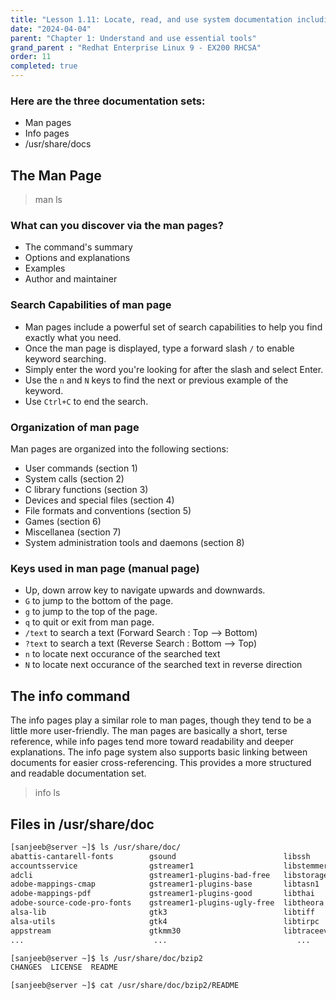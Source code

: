 ```yaml
---
title: "Lesson 1.11: Locate, read, and use system documentation including man, info, and files in /usr/share/doc"
date: "2024-04-04"
parent: "Chapter 1: Understand and use essential tools"
grand_parent : "Redhat Enterprise Linux 9 - EX200 RHCSA"
order: 11
completed: true
---
```


### Here are the three documentation sets:
- Man pages
- Info pages
- /usr/share/docs

## The Man Page 
> man ls
### What can you discover via the man pages?
- The command's summary
- Options and explanations
- Examples
- Author and maintainer
### Search Capabilities of man page
- Man pages include a powerful set of search capabilities to help you find exactly what you need. 
- Once the man page is displayed, type a forward slash `/` to enable keyword searching. 
- Simply enter the word you're looking for after the slash and select Enter. 
- Use the `n` and `N` keys to find the next or previous example of the keyword. 
- Use `Ctrl+C` to end the search.
### Organization of man page
Man pages are organized into the following sections:
- User commands (section 1)
- System calls (section 2)
- C library functions (section 3)
- Devices and special files (section 4)
- File formats and conventions (section 5)
- Games (section 6)
- Miscellanea (section 7)
- System administration tools and daemons (section 8)
### Keys used in man page (manual page)
- Up, down arrow key to navigate upwards and downwards. 
- `G` to jump to the bottom of the page.
- `g` to jump to the top of the page.
- `q` to quit or exit from man page. 
- `/text` to search a text (Forward Search : Top --> Bottom)
- `?text` to search a text (Reverse Search : Bottom --> Top)
- `n` to locate next occurance of the searched text
- `N` to locate next occurance of the searched text in reverse direction


## The info command
The info pages play a similar role to man pages, though they tend to be a little more user-friendly. The man pages are basically a short, terse reference, while info pages tend more toward readability and deeper explanations. The info page system also supports basic linking between documents for easier cross-referencing. This provides a more structured and readable documentation set.
> info ls

## Files in /usr/share/doc
```bash
[sanjeeb@server ~]$ ls /usr/share/doc/
abattis-cantarell-fonts        gsound                        libssh                          php-common
accountsservice                gstreamer1                    libstemmer                      php-fpm
adcli                          gstreamer1-plugins-bad-free   libstoragemgmt                  pigz
adobe-mappings-cmap            gstreamer1-plugins-base       libtasn1                        pinentry
adobe-mappings-pdf             gstreamer1-plugins-good       libthai                         pinfo
adobe-source-code-pro-fonts    gstreamer1-plugins-ugly-free  libtheora                       pipewire
alsa-lib                       gtk3                          libtiff                         pipewire-libs
alsa-utils                     gtk4                          libtirpc                        pixman
appstream                      gtkmm30                       libtraceevent-doc               pkgconf
...                             ...                             ...                         ...
```
```bash 
[sanjeeb@server ~]$ ls /usr/share/doc/bzip2
CHANGES  LICENSE  README

[sanjeeb@server ~]$ cat /usr/share/doc/bzip2/README 
```
